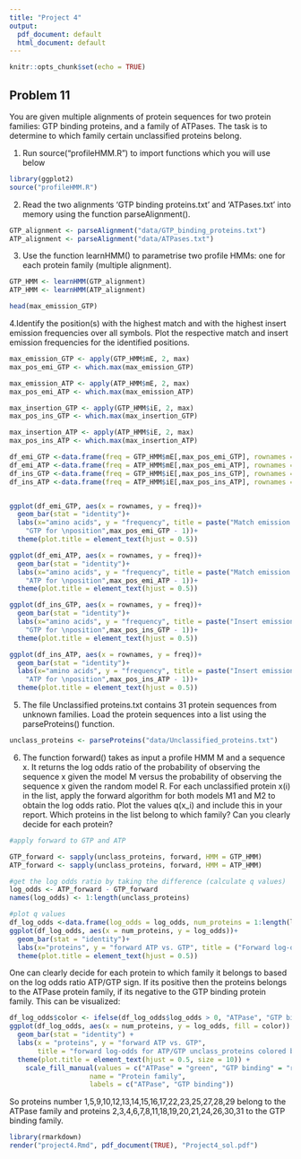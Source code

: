 ---
title: "Project 4"
output:
  pdf_document: default
  html_document: default
---

```{r setup, include=FALSE}
knitr::opts_chunk$set(echo = TRUE)
```

## Problem 11

You are given multiple alignments of protein sequences for two protein families: GTP binding proteins, and a family of ATPases. The task is to determine to which family certain unclassified proteins belong. 

1. Run source("profileHMM.R") to import functions which you will use below
```{r}
library(ggplot2)
source("profileHMM.R")
```

2. Read the two alignments 'GTP binding proteins.txt' and 'ATPases.txt' into memory using the function parseAlignment().

```{r}
GTP_alignment <- parseAlignment("data/GTP_binding_proteins.txt")
ATP_alignment <- parseAlignment("data/ATPases.txt")

```

3. Use the function learnHMM() to parametrise two profile HMMs: one for each protein family (multiple alignment).

```{r}
GTP_HMM <- learnHMM(GTP_alignment)
ATP_HMM <- learnHMM(ATP_alignment)
```

```{r}
head(max_emission_GTP)
```

4.Identify the position(s) with the highest match and with the highest insert emission frequencies over all symbols. Plot the respective match and insert emission frequencies for the identified positions.

```{r}
max_emission_GTP <- apply(GTP_HMM$mE, 2, max)
max_pos_emi_GTP <- which.max(max_emission_GTP)

max_emission_ATP <- apply(ATP_HMM$mE, 2, max)
max_pos_emi_ATP <- which.max(max_emission_ATP)

max_insertion_GTP <- apply(GTP_HMM$iE, 2, max)
max_pos_ins_GTP <- which.max(max_insertion_GTP)

max_insertion_ATP <- apply(ATP_HMM$iE, 2, max)
max_pos_ins_ATP <- which.max(max_insertion_ATP)

df_emi_GTP <-data.frame(freq = GTP_HMM$mE[,max_pos_emi_GTP], rownames = rownames(GTP_HMM$mE))
df_emi_ATP <-data.frame(freq = ATP_HMM$mE[,max_pos_emi_ATP], rownames = rownames(ATP_HMM$mE))
df_ins_GTP <-data.frame(freq = GTP_HMM$iE[,max_pos_ins_GTP], rownames = rownames(GTP_HMM$mE))
df_ins_ATP <-data.frame(freq = ATP_HMM$iE[,max_pos_ins_ATP], rownames = rownames(ATP_HMM$mE))


ggplot(df_emi_GTP, aes(x = rownames, y = freq))+
  geom_bar(stat = "identity")+
  labs(x="amino acids", y = "frequency", title = paste("Match emission frequency",
    "GTP for \nposition",max_pos_emi_GTP - 1))+
  theme(plot.title = element_text(hjust = 0.5))

ggplot(df_emi_ATP, aes(x = rownames, y = freq))+
  geom_bar(stat = "identity")+
  labs(x="amino acids", y = "frequency", title = paste("Match emission frequency",
    "ATP for \nposition",max_pos_emi_ATP - 1))+
  theme(plot.title = element_text(hjust = 0.5))

ggplot(df_ins_GTP, aes(x = rownames, y = freq))+
  geom_bar(stat = "identity")+
  labs(x="amino acids", y = "frequency", title = paste("Insert emission frequency",
    "GTP for \nposition",max_pos_ins_GTP - 1))+
  theme(plot.title = element_text(hjust = 0.5))

ggplot(df_ins_ATP, aes(x = rownames, y = freq))+
  geom_bar(stat = "identity")+
  labs(x="amino acids", y = "frequency", title = paste("Insert emission frequency",
    "ATP for \nposition",max_pos_ins_ATP - 1))+
  theme(plot.title = element_text(hjust = 0.5))

```

5. The file Unclassified proteins.txt contains 31 protein sequences from unknown families. Load the protein sequences into a list using the parseProteins() function.

```{r}
unclass_proteins <- parseProteins("data/Unclassified_proteins.txt")
```

6. The function forward() takes as input a profile HMM M and a sequence x. It returns the log odds ratio of the probability of observing the sequence x given the model M versus the probability of observing the sequence x given the random model R. For each unclassified protein x(i) in the list, apply the forward algorithm for both models M1 and M2 to obtain the log odds ratio. Plot the values q(x_i) and include this in your report. Which proteins in the list belong to which family? Can you clearly decide for each protein?

```{r}
#apply forward to GTP and ATP 

GTP_forward <- sapply(unclass_proteins, forward, HMM = GTP_HMM)
ATP_forward <- sapply(unclass_proteins, forward, HMM = ATP_HMM)

#get the log odds ratio by taking the difference (calculate q values)
log_odds <- ATP_forward - GTP_forward 
names(log_odds) <- 1:length(unclass_proteins)

#plot q values 
df_log_odds <-data.frame(log_odds = log_odds, num_proteins = 1:length(log_odds))
ggplot(df_log_odds, aes(x = num_proteins, y = log_odds))+
  geom_bar(stat = "identity")+
  labs(x="proteins", y = "forward ATP vs. GTP", title = ("Forward log-odds for ATP/GTP unclass_proteins "))+
  theme(plot.title = element_text(hjust = 0.5))

```
One can clearly decide for each protein to which family it belongs to based on the log odds ratio ATP/GTP sign. If its positive then the proteins belongs to the ATPase protein family, if its negative to the GTP binding protein family. This can be visualized: 

```{r}
df_log_odds$color <- ifelse(df_log_odds$log_odds > 0, "ATPase", "GTP binding")
ggplot(df_log_odds, aes(x = num_proteins, y = log_odds, fill = color)) +
  geom_bar(stat = "identity") +
  labs(x = "proteins", y = "forward ATP vs. GTP", 
       title = "forward log-odds for ATP/GTP unclass_proteins colored by protein family ") +
  theme(plot.title = element_text(hjust = 0.5, size = 10)) +
    scale_fill_manual(values = c("ATPase" = "green", "GTP binding" = "red"),
                    name = "Protein family",
                    labels = c("ATPase", "GTP binding"))

```
So proteins number 1,5,9,10,12,13,14,15,16,17,22,23,25,27,28,29 belong to the ATPase family and proteins 2,3,4,6,7,8,11,18,19,20,21,24,26,30,31 to the GTP binding family. 


```{r, eval=FALSE}
library(rmarkdown)
render("project4.Rmd", pdf_document(TRUE), "Project4_sol.pdf")
```




